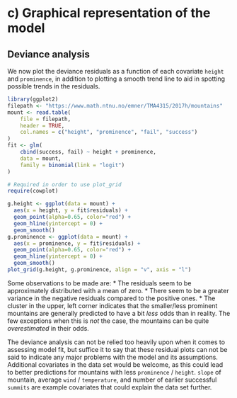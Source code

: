 # c) Graphical representation of the model
## Deviance analysis

We now plot the deviance residuals as a function of each covariate `height` and `prominence`, in addition to plotting a smooth trend line to aid in spotting possible trends in the residuals.

```r
library(ggplot2)
filepath <- "https://www.math.ntnu.no/emner/TMA4315/2017h/mountains"
mount <- read.table(
	file = filepath,
	header = TRUE,
	col.names = c("height", "prominence", "fail", "success")
)
fit <- glm(
	cbind(success, fail) ~ height + prominence,
	data = mount,
	family = binomial(link = "logit")
)
```

```r
# Required in order to use plot_grid
require(cowplot)

g.height <- ggplot(data = mount) +
  aes(x = height, y = fit$residuals) + 
  geom_point(alpha=0.65, color="red") +
  geom_hline(yintercept = 0) +
  geom_smooth()
g.prominence <- ggplot(data = mount) +
  aes(x = prominence, y = fit$residuals) + 
  geom_point(alpha=0.65, color="red") +
  geom_hline(yintercept = 0) +
  geom_smooth()
plot_grid(g.height, g.prominence, align = "v", axis = "l")
```

Some observations to be made are:
* The residuals seem to be approximately distributed with a mean of zero.
* There seem to be a greater variance in the negative residuals compared to the positive ones.
* The cluster in the upper, left corner indicates that the smaller/less prominent mountains are generally predicted to have a bit _less_ odds than in reality. The few exceptions when this is _not_ the case, the mountains can be quite _overestimated_ in their odds.

The deviance analysis can not be relied too heavily upon when it comes to assessing model fit, but suffice it to say that these residual plots can not be said to indicate any major problems with the model and its assumptions.
Additional covariates in the data set would be welcome, as this could lead to better predictions for mountains with less `prominence` / `height`. `slope` of mountain, average `wind` / `temperature`, and number of earlier successful `summits` are example covariates that could explain the data set further.
